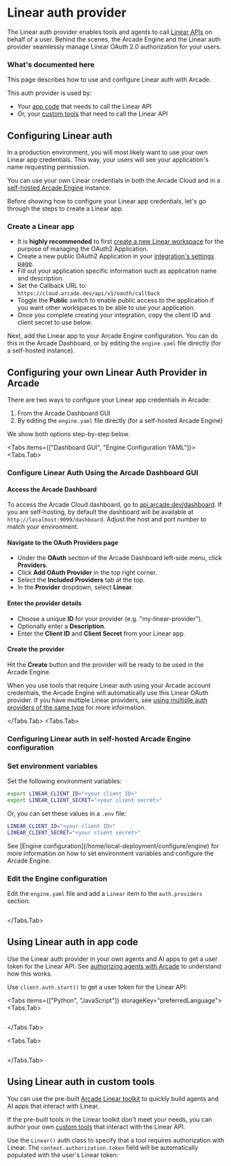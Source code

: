 
# Linear auth provider

The Linear auth provider enables tools and agents to call [Linear APIs](https://linear.app/developers/graphql) on behalf of a user. Behind the scenes, the Arcade Engine and the Linear auth provider seamlessly manage Linear OAuth 2.0 authorization for your users.

### What's documented here

This page describes how to use and configure Linear auth with Arcade.

This auth provider is used by:

- Your [app code](#using-linear-auth-in-app-code) that needs to call the Linear API
- Or, your [custom tools](#using-Linear-auth-in-custom-tools) that need to call the Linear API

## Configuring Linear auth

In a production environment, you will most likely want to use your own Linear app credentials. This way, your users will see your application's name requesting permission.

You can use your own Linear credentials in both the Arcade Cloud and in a [self-hosted Arcade Engine](/home/local-deployment/install/local) instance.

Before showing how to configure your Linear app credentials, let's go through the steps to create a Linear app.

### Create a Linear app

- It is **highly recommended** to first [create a new Linear workspace](https://linear.app/join) for the purpose of managing the OAuth2 Application.
- Create a new public OAuth2 Application in your [integration's settings page](https://linear.app/settings/api/applications/new).
- Fill out your application specific information such as application name and description.
- Set the Callback URL to: `https://cloud.arcade.dev/api/v1/oauth/callback`
- Toggle the **Public** switch to enable public access to the application if you want other workspaces to be able to use your application.
- Once you complete creating your integration, copy the client ID and client secret to use below.

Next, add the Linear app to your Arcade Engine configuration. You can do this in the Arcade Dashboard, or by editing the `engine.yaml` file directly (for a self-hosted instance).

## Configuring your own Linear Auth Provider in Arcade

There are two ways to configure your Linear app credentials in Arcade:

1. From the Arcade Dashboard GUI
2. By editing the `engine.yaml` file directly (for a self-hosted Arcade Engine)

We show both options step-by-step below.

<Tabs items={["Dashboard GUI", "Engine Configuration YAML"]}>
<Tabs.Tab>

### Configure Linear Auth Using the Arcade Dashboard GUI

<Steps>

#### Access the Arcade Dashboard

To access the Arcade Cloud dashboard, go to [api.arcade.dev/dashboard](https://api.arcade.dev/dashboard). If you are self-hosting, by default the dashboard will be available at `http://localhost:9099/dashboard`. Adjust the host and port number to match your environment.

#### Navigate to the OAuth Providers page

- Under the **OAuth** section of the Arcade Dashboard left-side menu, click **Providers**.
- Click **Add OAuth Provider** in the top right corner.
- Select the **Included Providers** tab at the top.
- In the **Provider** dropdown, select **Linear**.

#### Enter the provider details

- Choose a unique **ID** for your provider (e.g. "my-linear-provider").
- Optionally enter a **Description**.
- Enter the **Client ID** and **Client Secret** from your Linear app.

#### Create the provider

Hit the **Create** button and the provider will be ready to be used in the Arcade Engine.

</Steps>

When you use tools that require Linear auth using your Arcade account credentials, the Arcade Engine will automatically use this Linear OAuth provider. If you have multiple Linear providers, see [using multiple auth providers of the same type](/home/auth-providers#using-multiple-providers-of-the-same-type) for more information.

</Tabs.Tab>
<Tabs.Tab>

### Configuring Linear auth in self-hosted Arcade Engine configuration

<Steps>

### Set environment variables

Set the following environment variables:

```bash
export LINEAR_CLIENT_ID="<your client ID>"
export LINEAR_CLIENT_SECRET="<your client secret>"
```

Or, you can set these values in a `.env` file:

```bash
LINEAR_CLIENT_ID="<your client ID>"
LINEAR_CLIENT_SECRET="<your client secret>"
```

<Tip>
  See [Engine configuration](/home/local-deployment/configure/engine) for more information on how
  to set environment variables and configure the Arcade Engine.
</Tip>

### Edit the Engine configuration

Edit the `engine.yaml` file and add a `Linear` item to the `auth.providers` section:

```yaml file=<rootDir>/examples/code/integrations/linear/config_provider.engine.yaml {3-9}

```

</Steps>

</Tabs.Tab>
</Tabs>

## Using Linear auth in app code

Use the Linear auth provider in your own agents and AI apps to get a user token for the Linear API. See [authorizing agents with Arcade](/home/auth/how-arcade-helps) to understand how this works.

Use `client.auth.start()` to get a user token for the Linear API:

<Tabs items={["Python", "JavaScript"]} storageKey="preferredLanguage">
<Tabs.Tab>

```python file=<rootDir>/examples/code/integrations/linear/custom_auth.py {8-14}

```

</Tabs.Tab>

<Tabs.Tab>

```javascript file=<rootDir>/examples/code/integrations/linear/custom_auth.js {8-10}

```

</Tabs.Tab>

</Tabs>

## Using Linear auth in custom tools

You can use the pre-built [Arcade Linear toolkit](/toolkits/productivity/linear) to quickly build agents and AI apps that interact with Linear.

If the pre-built tools in the Linear toolkit don't meet your needs, you can author your own [custom tools](/home/build-tools/create-a-toolkit) that interact with the Linear API.

Use the `Linear()` auth class to specify that a tool requires authorization with Linear. The `context.authorization.token` field will be automatically populated with the user's Linear token:

```python file=<rootDir>/examples/code/integrations/linear/custom_tool.py

```

